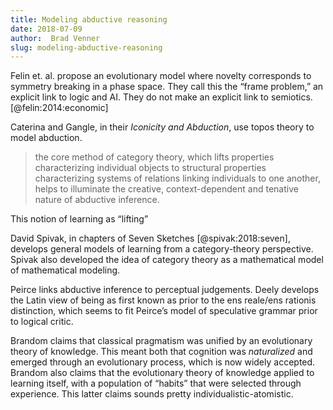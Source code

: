 ```yaml
---
title: Modeling abductive reasoning
date: 2018-07-09
author:  Brad Venner
slug: modeling-abductive-reasoning
---
```


Felin et. al. propose an evolutionary model where novelty corresponds to symmetry breaking in a phase space.  They call this the "frame problem," an explicit link to logic and AI. They do not make an explicit link to semiotics. [@felin:2014:economic]

Caterina and Gangle, in their *Iconicity and Abduction*, use topos theory to model abduction. 

> the core method of category theory, which lifts properties characterizing individual objects to structural properties characterizing systems of relations linking individuals to one another, helps to illuminate the creative, context-dependent and tenative nature of abductive inference.

This notion of learning as "lifting" 

David Spivak, in chapters of Seven Sketches [@spivak:2018:seven], develops general models of learning from a category-theory perspective.  Spivak also developed the idea of category theory as a mathematical model of mathematical modeling.

Peirce links abductive inference to perceptual judgements.  Deely develops the Latin view of being as first known as prior to the ens reale/ens rationis distinction, which seems to fit Peirce's model of speculative grammar prior to logical critic.  

Brandom claims that classical pragmatism was unified by an evolutionary theory of knowledge.  This meant both that cognition was *naturalized* and emerged through an evolutionary process, which is now widely accepted.  Brandom also claims that the evolutionary theory of knowledge applied to learning itself, with a population of "habits" that were selected through experience.  This latter claims sounds pretty individualistic-atomistic.
